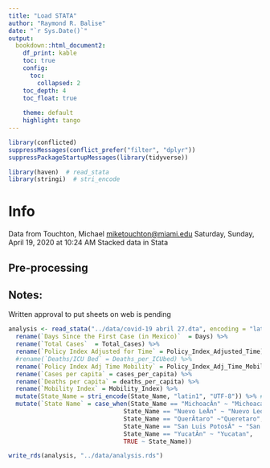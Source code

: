 ```yaml
---
title: "Load STATA"
author: "Raymond R. Balise"
date: "`r Sys.Date()`"
output: 
  bookdown::html_document2:
    df_print: kable
    toc: true
    config:
      toc:
        collapsed: 2
    toc_depth: 4
    toc_float: true
    
    theme: default
    highlight: tango
---
```


```r
library(conflicted)
suppressMessages(conflict_prefer("filter", "dplyr"))
suppressPackageStartupMessages(library(tidyverse))

library(haven)  # read_stata
library(stringi)  # stri_encode
```

# Info
Data from Touchton, Michael <miketouchton@miami.edu> Saturday, Sunday, April 19, 2020 at 10:24 AM  Stacked data in Stata

## Pre-processing

## Notes:
Written approval to put sheets on web is pending

```r
analysis <- read_stata("../data/covid-19 abril 27.dta", encoding = "latin1") %>% 
  rename(`Days Since the First Case (in Mexico)`  = Days) %>% 
  rename(`Total Cases`  = Total_Cases) %>% 
  rename(`Policy Index Adjusted for Time` = Policy_Index_Adjusted_Time) %>% 
  #rename(`Deaths/ICU Bed` = Deaths_per_ICUbed) %>% 
  rename(`Policy Index Adj Time Mobility` = Policy_Index_Adj_Time_Mobility) %>% 
  rename(`Cases per capita` = cases_per_capita) %>% 
  rename(`Deaths per capita` = deaths_per_capita) %>%
  rename(`Mobility Index` = Mobility_Index) %>% 
  mutate(State_Name = stri_encode(State_Name, "latin1", "UTF-8")) %>% # accents
  mutate(`State Name` = case_when(State_Name == "MichoacÂn" ~ "Michoacan",
                                State_Name == "Nuevo LeÂn" ~ "Nuevo Leon",
                                State_Name == "QuerÂtaro" ~"Queretaro",
                                State_Name == "San Luis PotosÂ" ~ "San Luis Potosi",
                                State_Name == "YucatÂn" ~ "Yucatan",
                                TRUE ~ State_Name))

write_rds(analysis, "../data/analysis.rds")

```


